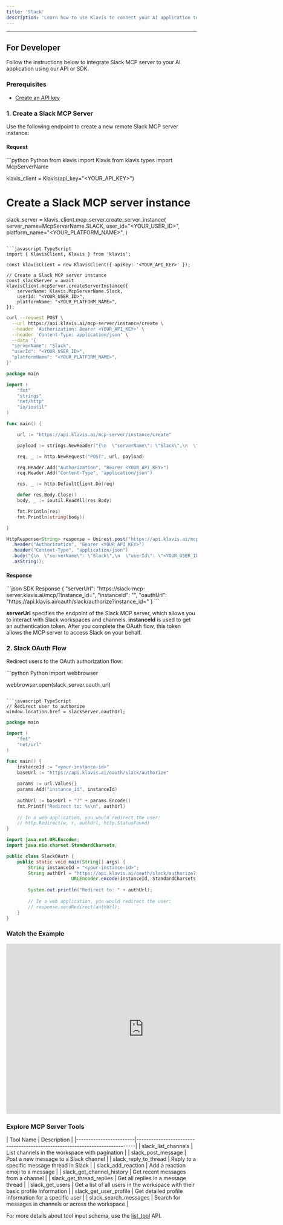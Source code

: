 ```yaml
---
title: 'Slack'
description: 'Learn how to use Klavis to connect your AI application to Slack MCP Server'
---
```



<NoCodeSnippet />

---

## For Developer

Follow the instructions below to integrate Slack MCP server to your AI application using our API or SDK.

### Prerequisites

- [Create an API key](https://www.klavis.ai/home/api-keys)

### 1. Create a Slack MCP Server

Use the following endpoint to create a new remote Slack MCP server instance:

#### Request
<CodeGroup>
```python Python
from klavis import Klavis
from klavis.types import McpServerName

klavis_client = Klavis(api_key="<YOUR_API_KEY>")

# Create a Slack MCP server instance
slack_server = klavis_client.mcp_server.create_server_instance(
    server_name=McpServerName.SLACK,
    user_id="<YOUR_USER_ID>",
    platform_name="<YOUR_PLATFORM_NAME>",
)
```

```javascript TypeScript
import { KlavisClient, Klavis } from 'klavis';

const klavisClient = new KlavisClient({ apiKey: '<YOUR_API_KEY>' });

// Create a Slack MCP server instance
const slackServer = await klavisClient.mcpServer.createServerInstance({
    serverName: Klavis.McpServerName.Slack,
    userId: "<YOUR_USER_ID>",
    platformName: "<YOUR_PLATFORM_NAME>",
});
```

```bash cURL
curl --request POST \
  --url https://api.klavis.ai/mcp-server/instance/create \
  --header 'Authorization: Bearer <YOUR_API_KEY>' \
  --header 'Content-Type: application/json' \
  --data '{
  "serverName": "Slack",
  "userId": "<YOUR_USER_ID>",
  "platformName": "<YOUR_PLATFORM_NAME>",
}'
```



```go Go
package main

import (
	"fmt"
	"strings"
	"net/http"
	"io/ioutil"
)

func main() {

	url := "https://api.klavis.ai/mcp-server/instance/create"

	payload := strings.NewReader("{\n  \"serverName\": \"Slack\",\n  \"userId\": \"<YOUR_USER_ID>\",\n  \"platformName\": \"<YOUR_PLATFORM_NAME>\",\n}")

	req, _ := http.NewRequest("POST", url, payload)

	req.Header.Add("Authorization", "Bearer <YOUR_API_KEY>")
	req.Header.Add("Content-Type", "application/json")

	res, _ := http.DefaultClient.Do(req)

	defer res.Body.Close()
	body, _ := ioutil.ReadAll(res.Body)

	fmt.Println(res)
	fmt.Println(string(body))

}
```

```java Java
HttpResponse<String> response = Unirest.post("https://api.klavis.ai/mcp-server/instance/create")
  .header("Authorization", "Bearer <YOUR_API_KEY>")
  .header("Content-Type", "application/json")
  .body("{\n  \"serverName\": \"Slack\",\n  \"userId\": \"<YOUR_USER_ID>\",\n  \"platformName\": \"<YOUR_PLATFORM_NAME>\",\n}")
  .asString();
```
</CodeGroup>

#### Response
<CodeGroup>
```json SDK Response
{
  "serverUrl": "https://slack-mcp-server.klavis.ai/mcp/?instance_id=<instance-id>",
  "instanceId": "<instance-id>",
  "oauthUrl": "https://api.klavis.ai/oauth/slack/authorize?instance_id=<instance-id>"
}
```
</CodeGroup>

<Check>**serverUrl** specifies the endpoint of the Slack MCP server, which allows you to interact with Slack workspaces and channels.</Check>
<Note>**instanceId** is used to get an authentication token. After you complete the OAuth flow, this token allows the MCP server to access Slack on your behalf.</Note>

### 2. Slack OAuth Flow

Redirect users to the OAuth authorization flow:

<CodeGroup>
```python Python
import webbrowser

webbrowser.open(slack_server.oauth_url)
```

```javascript TypeScript
// Redirect user to authorize
window.location.href = slackServer.oauthUrl;
```



```go Go
package main

import (
    "fmt"
    "net/url"
)

func main() {
    instanceId := "<your-instance-id>"
    baseUrl := "https://api.klavis.ai/oauth/slack/authorize"
    
    params := url.Values{}
    params.Add("instance_id", instanceId)
    
    authUrl := baseUrl + "?" + params.Encode()
    fmt.Printf("Redirect to: %s\n", authUrl)
    
    // In a web application, you would redirect the user:
    // http.Redirect(w, r, authUrl, http.StatusFound)
}
```

```java Java
import java.net.URLEncoder;
import java.nio.charset.StandardCharsets;

public class SlackOAuth {
    public static void main(String[] args) {
        String instanceId = "<your-instance-id>";
        String authUrl = "https://api.klavis.ai/oauth/slack/authorize?instance_id=" + 
                        URLEncoder.encode(instanceId, StandardCharsets.UTF_8);
        
        System.out.println("Redirect to: " + authUrl);
        
        // In a web application, you would redirect the user:
        // response.sendRedirect(authUrl);
    }
}
```


</CodeGroup>

### Watch the Example
<iframe
  width="725"
  height="450"
  src="https://www.youtube.com/embed/K7NnYbEhmyM"
  title="YouTube video player"
  frameBorder="0"
  allow="accelerometer; autoplay; clipboard-write; encrypted-media; gyroscope; picture-in-picture; web-share"
  allowFullScreen
></iframe>

### Explore MCP Server Tools

<Accordion title="Tools Information">
| Tool Name              | Description                                                                 |
|------------------------|-----------------------------------------------------------------------------|
| slack_list_channels    | List channels in the workspace with pagination                       |
| slack_post_message     | Post a new message to a Slack channel                                       |
| slack_reply_to_thread  | Reply to a specific message thread in Slack                                 |
| slack_add_reaction     | Add a reaction emoji to a message                                           |
| slack_get_channel_history | Get recent messages from a channel                                       |
| slack_get_thread_replies | Get all replies in a message thread                                       |
| slack_get_users        | Get a list of all users in the workspace with their basic profile information |
| slack_get_user_profile | Get detailed profile information for a specific user                        |
| slack_search_messages  | Search for messages in channels or across the workspace                     |
</Accordion>

<Note>For more details about tool input schema, use the [list_tool](https://docs.klavis.ai/api-reference/mcp-server/list-tools) API.</Note> 